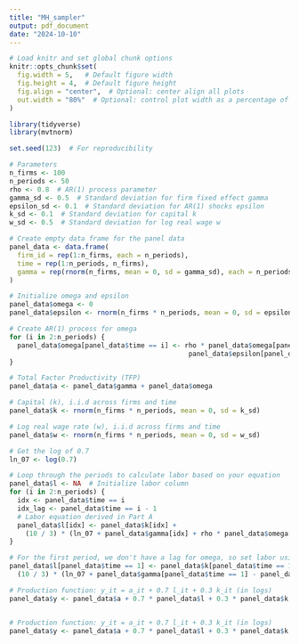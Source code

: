 ```yaml
---
title: "MH_sampler"
output: pdf_document
date: "2024-10-10"
---
```


```r
# Load knitr and set global chunk options
knitr::opts_chunk$set(
  fig.width = 5,   # Default figure width
  fig.height = 4,  # Default figure height
  fig.align = "center",  # Optional: center align all plots
  out.width = "80%"  # Optional: control plot width as a percentage of text width
)
```

```r
library(tidyverse)
library(mvtnorm)
```

```r
set.seed(123)  # For reproducibility

# Parameters
n_firms <- 100
n_periods <- 50
rho <- 0.8  # AR(1) process parameter
gamma_sd <- 0.5  # Standard deviation for firm fixed effect gamma
epsilon_sd <- 0.1  # Standard deviation for AR(1) shocks epsilon
k_sd <- 0.1  # Standard deviation for capital k
w_sd <- 0.5  # Standard deviation for log real wage w

# Create empty data frame for the panel data
panel_data <- data.frame(
  firm_id = rep(1:n_firms, each = n_periods),
  time = rep(1:n_periods, n_firms),
  gamma = rep(rnorm(n_firms, mean = 0, sd = gamma_sd), each = n_periods)
)

# Initialize omega and epsilon
panel_data$omega <- 0
panel_data$epsilon <- rnorm(n_firms * n_periods, mean = 0, sd = epsilon_sd)

# Create AR(1) process for omega
for (i in 2:n_periods) {
  panel_data$omega[panel_data$time == i] <- rho * panel_data$omega[panel_data$time == i - 1] + 
                                             panel_data$epsilon[panel_data$time == i]
}

# Total Factor Productivity (TFP)
panel_data$a <- panel_data$gamma + panel_data$omega

# Capital (k), i.i.d across firms and time
panel_data$k <- rnorm(n_firms * n_periods, mean = 0, sd = k_sd)

# Log real wage rate (w), i.i.d across firms and time
panel_data$w <- rnorm(n_firms * n_periods, mean = 0, sd = w_sd)

# Get the log of 0.7
ln_07 <- log(0.7)

# Loop through the periods to calculate labor based on your equation
panel_data$l <- NA  # Initialize labor column
for (i in 2:n_periods) {
  idx <- panel_data$time == i
  idx_lag <- panel_data$time == i - 1
  # Labor equation derived in Part A
  panel_data$l[idx] <- panel_data$k[idx] + 
    (10 / 3) * (ln_07 + panel_data$gamma[idx] + rho * panel_data$omega[idx_lag] - panel_data$w[idx])
}

# For the first period, we don't have a lag for omega, so set labor using a simplified version
panel_data$l[panel_data$time == 1] <- panel_data$k[panel_data$time == 1] + 
  (10 / 3) * (ln_07 + panel_data$gamma[panel_data$time == 1] - panel_data$w[panel_data$time == 1])

# Production function: y_it = a_it + 0.7 l_it + 0.3 k_it (in logs)
panel_data$y <- panel_data$a + 0.7 * panel_data$l + 0.3 * panel_data$k
```

```r

```

```r
# Production function: y_it = a_it + 0.7 l_it + 0.3 k_it (in logs)
panel_data$y <- panel_data$a + 0.7 * panel_data$l + 0.3 * panel_data$k
```

```r

```

```r

```